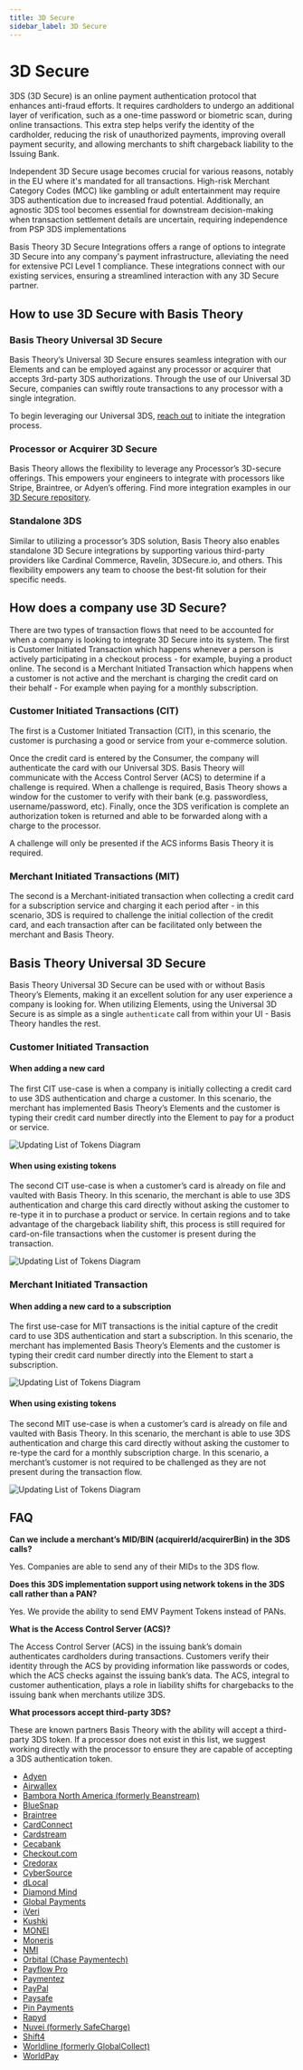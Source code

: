 ```yaml
---
title: 3D Secure
sidebar_label: 3D Secure
---
```


# 3D Secure

3DS (3D Secure) is an online payment authentication protocol that enhances anti-fraud efforts. It requires cardholders to undergo an additional layer of verification, such as a one-time password or biometric scan, during online transactions. This extra step helps verify the identity of the cardholder, reducing the risk of unauthorized payments, improving overall payment security, and allowing merchants to shift chargeback liability to the Issuing Bank.

Independent 3D Secure usage becomes crucial for various reasons, notably in the EU where it's mandated for all transactions. High-risk Merchant Category Codes (MCC) like gambling or adult entertainment may require 3DS authentication due to increased fraud potential. Additionally, an agnostic 3DS tool becomes essential for downstream decision-making when transaction settlement details are uncertain, requiring independence from PSP 3DS implementations

Basis Theory 3D Secure Integrations offers a range of options to integrate 3D Secure into any company's payment infrastructure, alleviating the need for extensive PCI Level 1 compliance. These integrations connect with our existing services, ensuring a streamlined interaction with any 3D Secure partner.

## How to use 3D Secure with Basis Theory

### Basis Theory Universal 3D Secure

Basis Theory’s Universal 3D Secure ensures seamless integration with our Elements and can be employed against any processor or acquirer that accepts 3rd-party 3DS authorizations. Through the use of our Universal 3D Secure, companies can swiftly route transactions to any processor with a single integration.

To begin leveraging our Universal 3DS, [reach out](https://www.basistheory.com/contact) to initiate the integration process.

### Processor or Acquirer 3D Secure

Basis Theory allows the flexibility to leverage any Processor’s 3D-secure offerings. This empowers your engineers to integrate with processors like Stripe, Braintree, or Adyen’s offering. Find more integration examples in our [3D Secure repository](https://github.com/Basis-Theory-Labs/3ds-examples).

### Standalone 3DS

Similar to utilizing a processor’s 3DS solution, Basis Theory also enables standalone 3D Secure integrations by supporting various third-party providers like Cardinal Commerce, Ravelin, 3DSecure.io, and others. This flexibility empowers any team to choose the best-fit solution for their specific needs.

## How does a company use 3D Secure?

There are two types of transaction flows that need to be accounted for when a company is looking to integrate 3D Secure into its system. The first is Customer Initiated Transaction which happens whenever a person is actively participating in a checkout process - for example, buying a product online. The second is a Merchant Initiated Transaction which happens when a customer is not active and the merchant is charging the credit card on their behalf - For example when paying for a monthly subscription.

### Customer Initiated Transactions (CIT)

The first is a Customer Initiated Transaction (CIT), in this scenario, the customer is purchasing a good or service from your e-commerce solution.

Once the credit card is entered by the Consumer, the company will authenticate the card with our Universal 3DS. Basis Theory will communicate with the Access Control Server (ACS) to determine if a challenge is required. When a challenge is required, Basis Theory shows a window for the customer to verify with their bank (e.g. passwordless, username/password, etc). Finally, once the 3DS verification is complete an authorization token is returned and able to be forwarded along with a charge to the processor.

<Alert>A challenge will only be presented if the ACS informs Basis Theory it is required.</Alert>

### Merchant Initiated Transactions (MIT)

The second is a Merchant-initiated transaction when collecting a credit card for a subscription service and charging it each period after - in this scenario, 3DS is required to challenge the initial collection of the credit card, and each transaction after can be facilitated only between the merchant and Basis Theory.

## Basis Theory Universal 3D Secure <Enterprise />

Basis Theory Universal 3D Secure can be used with or without Basis Theory’s Elements, making it an excellent solution for any user experience a company is looking for. When utilizing Elements, using the Universal 3D Secure is as simple as a single `authenticate` call from within your UI - Basis Theory handles the rest.

### Customer Initiated Transaction

#### When adding a new card

The first CIT use-case is when a company is initially collecting a credit card to use 3DS authentication and charge a customer. In this scenario, the merchant has implemented Basis Theory’s Elements and the customer is typing their credit card number directly into the Element to pay for a product or service.

![Updating List of Tokens Diagram](/img/features/3d-secure/3d-secure-cit-new-card.png)

#### When using existing tokens

The second CIT use-case is when a customer’s card is already on file and vaulted with Basis Theory. In this scenario, the merchant is able to use 3DS authentication and charge this card directly without asking the customer to re-type it in to purchase a product or service. In certain regions and to take advantage of the chargeback liability shift, this process is still required for card-on-file transactions when the customer is present during the transaction.

![Updating List of Tokens Diagram](/img/features/3d-secure/3d-secure-cit-card-on-file.png)

### Merchant Initiated Transaction

#### When adding a new card to a subscription

The first use-case for MIT transactions is the initial capture of the credit card to use 3DS authentication and start a subscription. In this scenario, the merchant has implemented Basis Theory’s Elements and the customer is typing their credit card number directly into the Element to start a subscription.

![Updating List of Tokens Diagram](/img/features/3d-secure/3d-secure-mit-new-card.png)

#### When using existing tokens

The second MIT use-case is when a customer’s card is already on file and vaulted with Basis Theory. In this scenario, the merchant is able to use 3DS authentication and charge this card directly without asking the customer to re-type the card for a monthly subscription charge. In this scenario, a merchant’s customer is not required to be challenged as they are not present during the transaction flow.

![Updating List of Tokens Diagram](/img/features/3d-secure/3d-secure-mit-card-on-file.png)

## FAQ

**Can we include a merchant’s MID/BIN (acquirerId/acquirerBin) in the 3DS calls?**

Yes. Companies are able to send any of their MIDs to the 3DS flow.

**Does this 3DS implementation support using network tokens in the 3DS call rather than a PAN?**

Yes. We provide the ability to send EMV Payment Tokens instead of PANs.

**What is the Access Control Server (ACS)?**

The Access Control Server (ACS) in the issuing bank’s domain authenticates cardholders during transactions. Customers verify their identity through the ACS by providing information like passwords or codes, which the ACS checks against the issuing bank’s data. The ACS, integral to customer authentication, plays a role in liability shifts for chargebacks to the issuing bank when merchants utilize 3DS.

**What processors accept third-party 3DS?**

These are known partners Basis Theory with the ability will accept a third-party 3DS token. If a processor does not exist in this list, we suggest working directly with the processor to ensure they are capable of accepting a 3DS authentication token.

- [Adyen](https://www.adyen.com/)
- [Airwallex](https://www.airwallex.com/)
- [Bambora North America (formerly Beanstream)](https://www.bambora.com/)
- [BlueSnap](https://www.bluesnap.com/)
- [Braintree](https://www.braintreepayments.com/)
- [CardConnect](https://www.cardconnect.com/)
- [Cardstream](https://www.cardstream.com/)
- [Cecabank](https://www.cecabank.es/)
- [Checkout.com](https://www.checkout.com/)
- [Credorax](https://www.credorax.com/)
- [CyberSource](https://www.cybersource.com/)
- [dLocal](https://www.dlocal.com/)
- [Diamond Mind](https://www.diamondmindinc.com/)
- [Global Payments](https://www.globalpayments.com/en-gb)
- [iVeri](https://www.iveri.com/)
- [Kushki](https://www.kushkipagos.com/)
- [MONEI](https://www.monei.net/)
- [Moneris](https://www.moneris.com/)
- [NMI](https://www.nmi.com/)
- [Orbital (Chase Paymentech)](https://www.chasepaymentech.com/)
- [Payflow Pro](https://www.paypal.com/)
- [Paymentez](https://www.paymentez.com/)
- [PayPal](https://www.paypal.com/)
- [Paysafe](https://www.paysafe.com/)
- [Pin Payments](https://www.pinpayments.com/)
- [Rapyd](https://www.rapyd.net/)
- [Nuvei (formerly SafeCharge)](https://www.nuvei.com/)
- [Shift4](https://www.shift4.com/)
- [Worldline (formerly GlobalCollect)](https://www.worldline.com/)
- [WorldPay](https://www.worldpay.com/)
